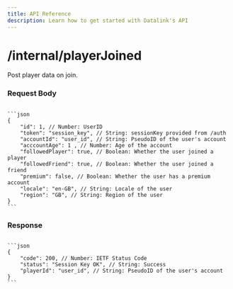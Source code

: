 ```yaml
---
title: API Reference
description: Learn how to get started with Datalink's API
---
```



# /internal/playerJoined

Post player data on join.

### Request Body

<Code>
```json
{
    "id": 1, // Number: UserID
    "token": "session_key", // String: sessionKey provided from /auth
    "accountId": "user_id", // String: PseudoID of the user's account
    "acccountAge": 1 , // Number: Age of the account
    "followedPlayer": true, // Boolean: Whether the user joined a player
    "followedFriend": true, // Boolean: Whether the user joined a friend
    "premium": false, // Boolean: Whether the user has a premium account
    "locale": "en-GB", // String: Locale of the user
    "region": "GB", // String: Region of the user
}
```
</Code>

### Response
 
<Code>
```json
{
    "code": 200, // Number: IETF Status Code
    "status": "Session Key OK", // String: Success
    "playerId": "user_id", // String: PseudoID of the user's account
}
```
</Code>